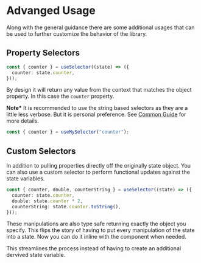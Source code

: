 # Advanged Usage

Along with the general guidance there are some additional usages that can be used to further customize the behavior of the library.

## Property Selectors

```typescript copy
const { counter } = useSelector((state) => ({
  counter: state.counter,
}));
```

By design it will return any value from the context that matches the object property. In this case the `counter` property.

**Note\*** It is recommended to use the string based selectors as they are a little less verbose. But it is personal preference.
See [Common Guide](/guide) for more details.

```typescript copy
const { counter } = useMySelector("counter");
```

## Custom Selectors

In addition to pulling properties directly off the originally state object. You can also use a custom selector to perform functional updates
against the state variables.

```typescript copy
const { counter, double, counterString } = useSelector((state) => ({
  counter: state.counter,
  double: state.counter * 2,
  counterString: state.counter.toString(),
}));
```

These manipulations are also type safe returning exactly the object you specify. This flips the story of having to put every
manipulation of the state into a state. Now you can do it inline with the component when needed.

This streamlines the process instead of having to create an additional dervived state variable.
